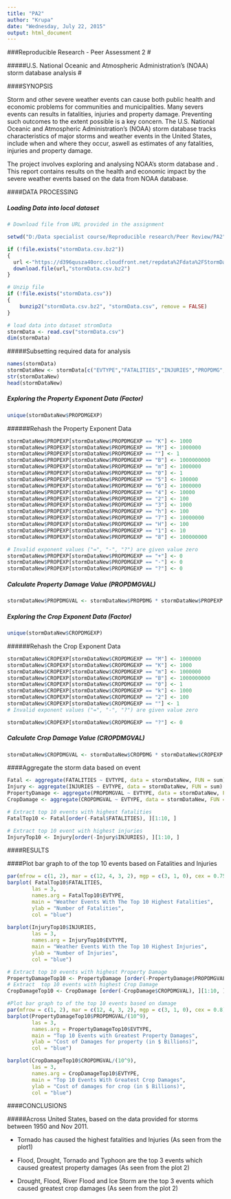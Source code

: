 ```yaml
---
title: "PA2"
author: "Krupa"
date: "Wednesday, July 22, 2015"
output: html_document
---
```

###Reproducible Research - Peer Assessment 2
# 

#####U.S. National Oceanic and Atmospheric Administration's (NOAA) storm database analysis
# 

####SYNOPSIS

Storm and other severe weather events can cause both public health and economic problems for communities and municipalities. Many severs events can results in fatalities, injuries and property damage. Preventing such outcomes to the extent possible is a key concern. The U.S. National Oceanic and Atmospheric Administration's (NOAA) storm database tracks characteristics of major storms and weather events in the United States, include when and where they occur, aswell as estimates of any fatalities, injuries and property damage. 

The project involves exploring and analysing NOAA's storm database and . This report contains results on the health and economic impact by the severe weather events based on the data from NOAA database.

####DATA PROCESSING

##### Loading Data into local dataset

```r
# Download file from URL provided in the assignment

setwd("D:/Data specialist course/Reproducible research/Peer Review/PA2")

if (!file.exists("stormData.csv.bz2")) 
{
  url <-"https://d396qusza40orc.cloudfront.net/repdata%2Fdata%2FStormData.csv.bz2"
  download.file(url,"stormData.csv.bz2")
}

# Unzip file
if (!file.exists("stormData.csv")) 
{ 
    bunzip2("stormData.csv.bz2", "stormData.csv", remove = FALSE)
}

# load data into dataset stromData
stormData <- read.csv("stormData.csv")
dim(stormData)

```
#####Subsetting required data for analysis
```r

names(stormData)
stormDataNew <- stormData[c("EVTYPE","FATALITIES","INJURIES","PROPDMG","PROPDMGEXP","CROPDMG","CROPDMGEXP")]
str(stormDataNew)
head(stormDataNew)

```
##### Exploring the Property Exponent Data (Factor)

```r
unique(stormDataNew$PROPDMGEXP)
```

######Rehash the Property Exponent Data

```r

stormDataNew$PROPEXP[stormDataNew$PROPDMGEXP == "K"] <- 1000
stormDataNew$PROPEXP[stormDataNew$PROPDMGEXP == "M"] <- 1000000
stormDataNew$PROPEXP[stormDataNew$PROPDMGEXP == ""] <- 1
stormDataNew$PROPEXP[stormDataNew$PROPDMGEXP == "B"] <- 1000000000
stormDataNew$PROPEXP[stormDataNew$PROPDMGEXP == "m"] <- 1000000
stormDataNew$PROPEXP[stormDataNew$PROPDMGEXP == "0"] <- 1
stormDataNew$PROPEXP[stormDataNew$PROPDMGEXP == "5"] <- 100000
stormDataNew$PROPEXP[stormDataNew$PROPDMGEXP == "6"] <- 1000000
stormDataNew$PROPEXP[stormDataNew$PROPDMGEXP == "4"] <- 10000
stormDataNew$PROPEXP[stormDataNew$PROPDMGEXP == "2"] <- 100
stormDataNew$PROPEXP[stormDataNew$PROPDMGEXP == "3"] <- 1000
stormDataNew$PROPEXP[stormDataNew$PROPDMGEXP == "h"] <- 100
stormDataNew$PROPEXP[stormDataNew$PROPDMGEXP == "7"] <- 10000000
stormDataNew$PROPEXP[stormDataNew$PROPDMGEXP == "H"] <- 100
stormDataNew$PROPEXP[stormDataNew$PROPDMGEXP == "1"] <- 10
stormDataNew$PROPEXP[stormDataNew$PROPDMGEXP == "8"] <- 100000000

# Invalid exponent values ("=", "-", "?") are given value zero
stormDataNew$PROPEXP[stormDataNew$PROPDMGEXP == "+"] <- 0
stormDataNew$PROPEXP[stormDataNew$PROPDMGEXP == "-"] <- 0
stormDataNew$PROPEXP[stormDataNew$PROPDMGEXP == "?"] <- 0
```

##### Calculate Property Damage Value (PROPDMGVAL) 

```r
stormDataNew$PROPDMGVAL <- stormDataNew$PROPDMG * stormDataNew$PROPEXP

```

##### Exploring the Crop Exponent Data (Factor)

```r
unique(stormDataNew$CROPDMGEXP)
```

######Rehash the Crop Exponent Data

```r

stormDataNew$CROPEXP[stormDataNew$CROPDMGEXP == "M"] <- 1000000
stormDataNew$CROPEXP[stormDataNew$CROPDMGEXP == "K"] <- 1000
stormDataNew$CROPEXP[stormDataNew$CROPDMGEXP == "m"] <- 1000000
stormDataNew$CROPEXP[stormDataNew$CROPDMGEXP == "B"] <- 1000000000
stormDataNew$CROPEXP[stormDataNew$CROPDMGEXP == "0"] <- 1
stormDataNew$CROPEXP[stormDataNew$CROPDMGEXP == "k"] <- 1000
stormDataNew$CROPEXP[stormDataNew$CROPDMGEXP == "2"] <- 100
stormDataNew$CROPEXP[stormDataNew$CROPDMGEXP == ""] <- 1
# Invalid exponent values ("=", "-", "?") are given value zero

stormDataNew$CROPEXP[stormDataNew$CROPDMGEXP == "?"] <- 0

```

##### Calculate Crop Damage Value (CROPDMGVAL) 

```r
stormDataNew$CROPDMGVAL <- stormDataNew$CROPDMG * stormDataNew$CROPEXP
```

####Aggregate the storm data based on event

```r
Fatal <- aggregate(FATALITIES ~ EVTYPE, data = stormDataNew, FUN = sum)
Injury <- aggregate(INJURIES ~ EVTYPE, data = stormDataNew, FUN = sum)
PropertyDamage <- aggregate(PROPDMGVAL ~ EVTYPE, data = stormDataNew, FUN = sum)
CropDamage <- aggregate(CROPDMGVAL ~ EVTYPE, data = stormDataNew, FUN = sum)

# Extract top 10 events with highest fatalities
FatalTop10 <- Fatal[order(-Fatal$FATALITIES), ][1:10, ]

# Extract top 10 event with highest injuries
InjuryTop10 <- Injury[order(-Injury$INJURIES), ][1:10, ]
```
####RESULTS

####Plot bar graph to of the top 10 events based on Fatalities and Injuries
```r
par(mfrow = c(1, 2), mar = c(12, 4, 3, 2), mgp = c(3, 1, 0), cex = 0.75)
barplot( FatalTop10$FATALITIES, 
        las = 3, 
        names.arg = FatalTop10$EVTYPE, 
        main = "Weather Events With The Top 10 Highest Fatalities", 
        ylab = "Number of Fatalities", 
        col = "blue")
        
barplot(InjuryTop10$INJURIES, 
        las = 3, 
        names.arg = InjuryTop10$EVTYPE, 
        main = "Weather Events With the Top 10 Highest Injuries", 
        ylab = "Number of Injuries", 
        col = "blue")
```



```r
# Extract top 10 events with highest Property Damage
PropertyDamageTop10 <- PropertyDamage [order(-PropertyDamage$PROPDMGVAL), ][1:10, ]
# Extract  top 10 events with highest Crop Damage
CropDamageTop10 <- CropDamage [order(-CropDamage$CROPDMGVAL), ][1:10, ]

#Plot bar graph to of the top 10 events based on damage
par(mfrow = c(1, 2), mar = c(12, 4, 3, 2), mgp = c(3, 1, 0), cex = 0.8)
barplot(PropertyDamageTop10$PROPDMGVAL/(10^9), 
        las = 3, 
        names.arg = PropertyDamageTop10$EVTYPE, 
        main = "Top 10 Events with Greatest Property Damages", 
        ylab = "Cost of Damages for property (in $ Billions)", 
        col = "blue")

barplot(CropDamageTop10$CROPDMGVAL/(10^9), 
        las = 3, 
        names.arg = CropDamageTop10$EVTYPE, 
        main = "Top 10 Events With Greatest Crop Damages", 
        ylab = "Cost of damages for crop (in $ Billions)", 
        col = "blue")
```

####CONCLUSIONS

#####Across United States, based on the data provided for storms between 1950 and Nov 2011.

* Tornado has caused the highest fatalities and Injuries (As seen from the plot1)

* Flood, Drought, Tornado and Typhoon are the top 3 events which caused greatest property damages (As seen from the plot 2)

* Drought, Flood, River Flood and Ice Storm are the top 3 events which caused greatest crop damages (As seen from the plot 2)




